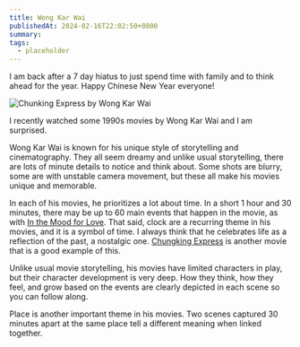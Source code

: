 ```yaml
---
title: Wong Kar Wai
publishedAt: 2024-02-16T22:02:50+0800
summary:
tags:
  - placeholder
---
```


I am back after a 7 day hiatus to just spend time with family and to think ahead for the year. Happy Chinese New Year everyone!

<Image
  src="/images/chunking-express.png"
  alt="Chunking Express by Wong Kar Wai"
/>

I recently watched some 1990s movies by Wong Kar Wai and I am surprised.

Wong Kar Wai is known for his unique style of storytelling and cinematography. They all seem dreamy and unlike usual storytelling, there are lots of minute details to notice and think about. Some shots are blurry, some are with unstable camera movement, but these all make his movies unique and memorable.

In each of his movies, he prioritizes a lot about time. In a short 1 hour and 30 minutes, there may be up to 60 main events that happen in the movie, as with [In the Mood for Love](https://www.imdb.com/title/tt0118694/). That said, clock are a recurring theme in his movies, and it is a symbol of time. I always think that he celebrates life as a reflection of the past, a nostalgic one. [Chungking Express](https://en.wikipedia.org/wiki/Chungking_Express) is another movie that is a good example of this.

Unlike usual movie storytelling, his movies have limited characters in play, but their character development is very deep. How they think, how they feel, and grow based on the events are clearly depicted in each scene so you can follow along.

Place is another important theme in his movies. Two scenes captured 30 minutes apart at the same place tell a different meaning when linked together.
